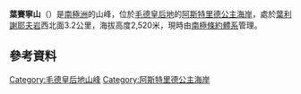 {{Coord|72|3|S|14|26|E||display=title}}

'''葉賽寧山'''（{{lang-en|Mount Yesenin}}）是[[南極洲|南極洲]]的山峰，位於[[毛德皇后地|毛德皇后地]]的[[阿斯特里德公主海岸|阿斯特里德公主海岸]]，處於[[葉利謝耶夫岩|葉利謝耶夫岩]]西北面3.2公里，海拔高度2,520米，現時由[[南極條約體系|南極條約體系]]管理。

==參考資料==
{{usgs-gazetteer}}

{{DEFAULTSORT:Mount Yesenin}}
[[Category:毛德皇后地山峰|Category:毛德皇后地山峰]]
[[Category:阿斯特里德公主海岸|Category:阿斯特里德公主海岸]]


{{PrincessAstridCoast-geo-stub}}